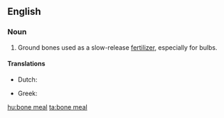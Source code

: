 ==English==

===Noun===
{{en-noun|head=[[bone]] [[meal]]|-}}

# Ground bones used as a slow-release [[fertilizer]], especially for bulbs.

====Translations====
{{trans-top|ground bones used as a slow-release fertilizer}}
* Dutch: {{t-|nl|beendermeel|n}}
{{trans-mid}}
* Greek: {{t|el|οστεάλευρο|n|tr=osteálevro|sc=Grek}}
{{trans-bottom}}

[[hu:bone meal]]
[[ta:bone meal]]